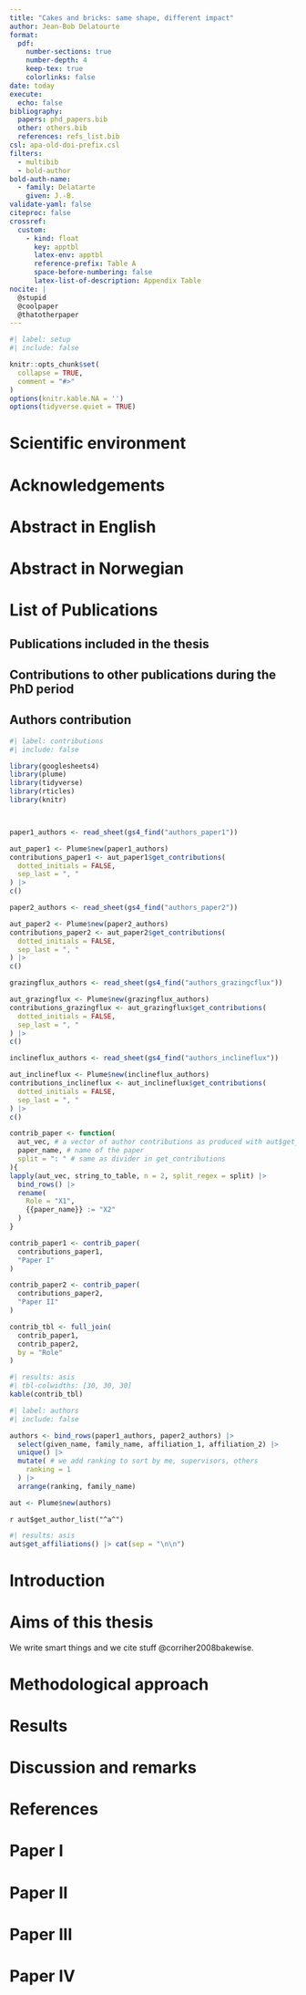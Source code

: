 ```yaml
---
title: "Cakes and bricks: same shape, different impact"
author: Jean-Bob Delatourte
format:
  pdf:
    number-sections: true
    number-depth: 4
    keep-tex: true
    colorlinks: false
date: today
execute:
  echo: false
bibliography:
  papers: phd_papers.bib
  other: others.bib
  references: refs_list.bib
csl: apa-old-doi-prefix.csl
filters:
  - multibib
  - bold-author
bold-auth-name:
  - family: Delatarte
    given: J.-B.
validate-yaml: false
citeproc: false
crossref:
  custom:
    - kind: float
      key: apptbl
      latex-env: apptbl
      reference-prefix: Table A
      space-before-numbering: false
      latex-list-of-description: Appendix Table
nocite: |
  @stupid
  @coolpaper
  @thatotherpaper
---
```


```r
#| label: setup
#| include: false

knitr::opts_chunk$set(
  collapse = TRUE,
  comment = "#>"
)
options(knitr.kable.NA = '')
options(tidyverse.quiet = TRUE)

```

# Scientific environment

# Acknowledgements

# Abstract in English

# Abstract in Norwegian

# List of Publications

## Publications included in the thesis

::: {#refs-papers}
:::

## Contributions to other publications during the PhD period

::: {#refs-other}
:::

## Authors contribution
```r
#| label: contributions
#| include: false

library(googlesheets4)
library(plume)
library(tidyverse)
library(rticles)
library(knitr)



paper1_authors <- read_sheet(gs4_find("authors_paper1"))

aut_paper1 <- Plume$new(paper1_authors)
contributions_paper1 <- aut_paper1$get_contributions(
  dotted_initials = FALSE,
  sep_last = ", "
) |>
c()

paper2_authors <- read_sheet(gs4_find("authors_paper2"))

aut_paper2 <- Plume$new(paper2_authors)
contributions_paper2 <- aut_paper2$get_contributions(
  dotted_initials = FALSE,
  sep_last = ", "
) |>
c()

grazingflux_authors <- read_sheet(gs4_find("authors_grazingcflux"))

aut_grazingflux <- Plume$new(grazingflux_authors)
contributions_grazingflux <- aut_grazingflux$get_contributions(
  dotted_initials = FALSE,
  sep_last = ", "
) |>
c()

inclineflux_authors <- read_sheet(gs4_find("authors_inclineflux"))

aut_inclineflux <- Plume$new(inclineflux_authors)
contributions_inclineflux <- aut_inclineflux$get_contributions(
  dotted_initials = FALSE,
  sep_last = ", "
) |>
c()

contrib_paper <- function(
  aut_vec, # a vector of author contributions as produced with aut$get_contributions() |> c()
  paper_name, # name of the paper
  split = ": " # same as divider in get_contributions
){
lapply(aut_vec, string_to_table, n = 2, split_regex = split) |>
  bind_rows() |>
  rename(
    Role = "X1",
    {{paper_name}} := "X2"
  )
}

contrib_paper1 <- contrib_paper(
  contributions_paper1,
  "Paper I"
)

contrib_paper2 <- contrib_paper(
  contributions_paper2,
  "Paper II"
)

contrib_tbl <- full_join(
  contrib_paper1,
  contrib_paper2,
  by = "Role"
)
```

```r
#| results: asis
#| tbl-colwidths: [30, 30, 30]
kable(contrib_tbl)
```

```r
#| label: authors
#| include: false

authors <- bind_rows(paper1_authors, paper2_authors) |>
  select(given_name, family_name, affiliation_1, affiliation_2) |>
  unique() |>
  mutate( # we add ranking to sort by me, supervisors, others
    ranking = 1
  ) |>
  arrange(ranking, family_name)

aut <- Plume$new(authors)

```

`r aut$get_author_list("^a^")`

```r
#| results: asis
aut$get_affiliations() |> cat(sep = "\n\n")
```


<!-- # Contents -->
\tableofcontents

# Introduction

# Aims of this thesis

We write smart things and we cite stuff @corriher2008bakewise.

# Methodological approach

# Results

# Discussion and remarks

# References

::: {#refs-references}
:::

# Paper I

# Paper II

# Paper III

# Paper IV